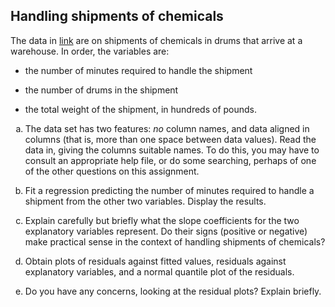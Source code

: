##  Handling shipments of chemicals


 The data in
[link](http://statweb.lsu.edu/EXSTWeb/StatLab/DataSets/NKNWData/CH06PR09.txt)
are on shipments of chemicals in drums that arrive at a warehouse. In
order, the variables are:


* the number of minutes required to handle the shipment

* the number of drums in the shipment

* the total weight of the shipment, in hundreds of pounds.




(a) The data set has two features: *no* column names, and
data aligned in columns (that is, more than one space between data
values). Read the data in, giving the columns suitable names. To do
this, you may have to consult an appropriate help file, or do some
searching, perhaps of one of the other questions on this assignment.



(b) Fit a regression predicting the number of minutes required
to handle a shipment from the other two variables. Display the results.



(c) Explain carefully but briefly what the slope coefficients
for the two explanatory variables represent. Do their signs
(positive or negative) make practical sense in the context of
handling shipments of chemicals?



(d) Obtain plots of residuals against fitted values, residuals
against explanatory variables, and a normal quantile plot of the residuals.



(e) Do you have any concerns, looking at the residual plots?
Explain briefly.




    




